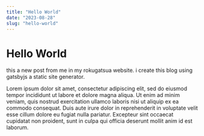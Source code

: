 ```yaml
---
title: "Hello World"
date: "2023-08-28"
slug: "hello-world"
---
```


# Hello World

this a new post from me in my rokugatsua website. i create this blog using gatsbyjs a static site generator.

Lorem ipsum dolor sit amet, consectetur adipiscing elit, sed do eiusmod tempor incididunt ut labore et dolore magna aliqua.
Ut enim ad minim veniam, quis nostrud exercitation ullamco laboris nisi ut aliquip ex ea commodo consequat.
Duis aute irure dolor in reprehenderit in voluptate velit esse cillum dolore eu fugiat nulla pariatur.
Excepteur sint occaecat cupidatat non proident, sunt in culpa qui officia deserunt mollit anim id est laborum.